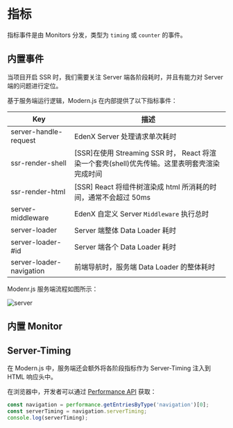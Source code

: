 # 指标

指标事件是由 Monitors 分发，类型为 `timing` 或 `counter` 的事件。

## 内置事件

当项目开启 SSR 时，我们需要关注 Server 端各阶段耗时，并且有能力对 Server 端的问题进行定位。

基于服务端运行逻辑，Modern.js 在内部提供了以下指标事件：

| Key                      | 描述             |
| ------------------------ | ---------------  |
| server-handle-request    | EdenX Server 处理请求单次耗时                                                           |
| ssr-render-shell         | [SSR]在使用 Streaming SSR 时， React 将渲染一个套壳(shell)优先传输。这里表明套壳渲染完成时间                              |
| ssr-render-html          | [SSR] React 将组件树渲染成 html 所消耗的时间，通常不会超过 50ms                                                         |
| server-middleware        | EdenX 自定义 Server `Middleware` 执行总时                                                                           |
| server-loader            | Server 端整体 Data Loader 耗时                                                                                     |
| server-loader-#id        | Server 端各个 Data Loader 耗时                                                                                      |
| server-loader-navigation | 前端导航时，服务端 Data Loader 的整体耗时                                                                              |

Modenr.js 服务端流程如图所示：

![server](https://lf3-static.bytednsdoc.com/obj/eden-cn/eeeh7uhbepxlpe/edenx-website/e374def0-c179-40aa-9cfe-e82e181663b1.jpeg)



## 内置 Monitor


<InternalMetrics />

## Server-Timing

在 Modern.js 中，服务端还会额外将各阶段指标作为 Server-Timing 注入到 HTML 响应头中。

在浏览器中，开发者可以通过 [Performance API](https://developer.mozilla.org/en-US/docs/Web/API/Performance) 获取：

```ts
const navigation = performance.getEntriesByType('navigation')[0];
const serverTiming = navigation.serverTiming;
console.log(serverTiming);
```
